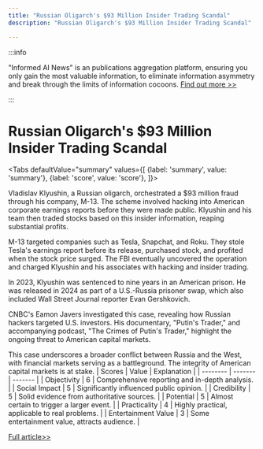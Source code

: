 ```yaml
---
title: "Russian Oligarch's $93 Million Insider Trading Scandal"
description: "Russian Oligarch's $93 Million Insider Trading Scandal"

---
```



:::info

"Informed AI News" is an publications aggregation platform, ensuring you only gain the most valuable information, to eliminate information asymmetry and break through the limits of information cocoons.  [Find out more >>](/)

:::

# Russian Oligarch's $93 Million Insider Trading Scandal


<Tabs
	defaultValue="summary"
	values={[
	{label: 'summary', value: 'summary'},
	{label: 'score', value: 'score'},
]}>
<TabItem value="summary">


Vladislav Klyushin, a Russian oligarch, orchestrated a $93 million fraud through his company, M-13. The scheme involved hacking into American corporate earnings reports before they were made public. Klyushin and his team then traded stocks based on this insider information, reaping substantial profits.

M-13 targeted companies such as Tesla, Snapchat, and Roku. They stole Tesla's earnings report before its release, purchased stock, and profited when the stock price surged. The FBI eventually uncovered the operation and charged Klyushin and his associates with hacking and insider trading.

In 2023, Klyushin was sentenced to nine years in an American prison. He was released in 2024 as part of a U.S.-Russia prisoner swap, which also included Wall Street Journal reporter Evan Gershkovich.

CNBC's Eamon Javers investigated this case, revealing how Russian hackers targeted U.S. investors. His documentary, "Putin's Trader," and accompanying podcast, "The Crimes of Putin's Trader," highlight the ongoing threat to American capital markets.

This case underscores a broader conflict between Russia and the West, with financial markets serving as a battleground. The integrity of American capital markets is at stake.
</TabItem>
<TabItem value="score">
	| Scores     | Value   | Explanation |
	| -------- | ------- | ------- |
	| Objectivity  | 6    | Comprehensive reporting and in-depth analysis.    |
	| Social Impact | 5     | Significantly influenced public opinion.    |
	| Credibility    | 5    | Solid evidence from authoritative sources.    |
	| Potential    | 5    | Almost certain to trigger a larger event.    |
	| Practicality    | 4    | Highly practical, applicable to real problems.    |
	| Entertainment Value    | 3    | Some entertainment value, attracts audience.    |
</TabItem>
</Tabs>

[Full article>>](https://www.cnbc.com/2024/08/15/inside-the-93-million-wall-street-heist-that-stemmed-from-russia.html)
